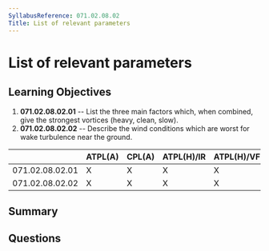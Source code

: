 ```yaml
---
SyllabusReference: 071.02.08.02
Title: List of relevant parameters
---
```


# List of relevant parameters

## Learning Objectives

1.  **071.02.08.02.01** -- List the three main factors which, when combined, give
    the strongest vortices (heavy, clean, slow).
2.  **071.02.08.02.02** -- Describe the wind conditions which are worst for wake
    turbulence near the ground.

|                 | ATPL(A) | CPL(A) | ATPL(H)/IR | ATPL(H)/VFR | CPL(H) | IR | CBIR(A) |
| --------------- | ------- | ------ | ---------- | ----------- | ------ | -- | ------- |
| 071.02.08.02.01 | X       | X      | X          | X           | X      |    |         |
| 071.02.08.02.02 | X       | X      | X          | X           | X      |    |         |

## Summary

## Questions
